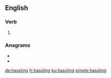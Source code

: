 ==English==

===Verb===
{{head|en|present participle}}

# {{present participle of|hassle|lang=en|nocat=1}}

===Anagrams===
* {{l|en|lashings}}
* {{l|en|slashing}}

[[de:hassling]]
[[fr:hassling]]
[[ku:hassling]]
[[simple:hassling]]